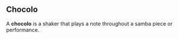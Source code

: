 
== Chocolo ==



A '''chocolo''' is a shaker that plays a note throughout a samba piece or performance.